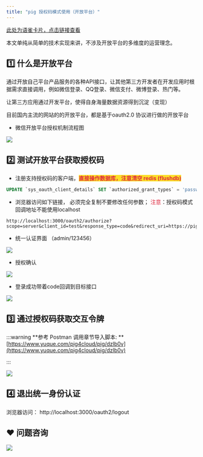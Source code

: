 ```yaml
---
title: "pig 授权码模式使用（开放平台）"
---
```


[此处为语雀卡片，点击链接查看](https://www.yuque.com/docs/12721947#mcAk2)

本文单纯从简单的技术实现来讲，不涉及开放平台的多维度的运营理念。



## 1️⃣ 什么是开放平台


通过开放自己平台产品服务的各种API接口，让其他第三方开发者在开发应用时根据需求直接调用，例如微信登录、QQ登录、微信支付、微博登录、热门等。

让第三方应用通过开发平台，使得自身海量数据资源得到沉淀（变现）

目前国内主流的网站的的开放平台，都是基于oauth2.0 协议进行做的开放平台



+ 微信开放平台授权机制流程图



![](https://cdn.nlark.com/yuque/0/2020/jpeg/283679/1599314414672-bed5346e-83cb-48e4-a4ee-a4b85e455212.jpeg)



## 2️⃣ 测试开放平台获取授权码


+ 注册支持授权码的客户端，**<font style="color:#DF2A3F;background-color:#FBDE28;">直接操作数据库，注意清空 redis  (flushdb)</font>**

```sql
UPDATE `sys_oauth_client_details` SET `authorized_grant_types` = 'password,refresh_token,authorization_code,client_credentials', `web_server_redirect_uri` = 'https://pig4cloud.com'WHERE `client_id` = 'test';
```

+ 浏览器访问如下链接， 必须完全复制不要修改任何参数； <font style="color:#DF2A3F;">注意</font>：授权码模式回调地址不能使用localhost



```shell
http://localhost:3000/oauth2/authorize?scope=server&client_id=test&response_type=code&redirect_uri=https://pig4cloud.com
```





+ 统一认证界面 （admin/123456）

![](https://cdn.nlark.com/yuque/0/2024/png/283679/1734249521088-b3b4863b-1a9d-43d6-93ca-30650858ecf6.png)



+ 授权确认



![](https://cdn.nlark.com/yuque/0/2021/png/283679/1633962058487-fc8fa397-cb15-4fde-b7b4-7aab479af0a1.png)



+ 登录成功带着code回调到目标接口



![](https://minio.pigx.vip/oss/1633962131.png)



## 3️⃣ 通过授权码获取交互令牌


:::warning
**参考 Postman 调用章节导入脚本: **[https://www.yuque.com/pig4cloud/pig/dzlb0v](https://www.yuque.com/pig4cloud/pig/dzlb0v)

:::





![](https://cdn.nlark.com/yuque/0/2022/png/283679/1661931726658-9d90fc59-3940-40e6-b1a4-8d06aab842f4.png)

## 4️⃣ 退出统一身份认证


浏览器访问： http://localhost:3000/oauth2/logout



## ❤  问题咨询
![](https://cdn.nlark.com/yuque/0/2022/gif/283679/1662563973685-c22e9831-db66-42b5-973f-886d25d1e0e7.gif)

